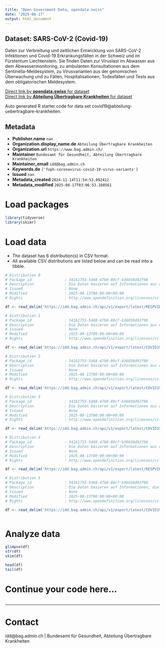 ```yaml
---
title: "Open Government Data, opendata.swiss"
date: "2025-08-17"
output: html_document
---
```


## Dataset: SARS-CoV-2 (Covid-19)

Daten zur Verbreitung und zeitlichen Entwicklung von SARS-CoV-2 Infektionen und Covid-19 Erkrankungsfällen in der Schweiz und im Fürstentum Liechtenstein. Sie finden Daten zur Viruslast im Abwasser aus dem Abwassermonitoring, zu ambulanten Konsultationen aus dem Sentinella-Meldesystem, zu Virusvarianten aus der genomischen Überwachung und zu Fällen, Hospitalisationen, Todesfällen und Tests aus dem obligatorischen Meldesystem.

[Direct link by **opendata.swiss** for dataset](https://opendata.swiss/de/dataset/sars-cov-2-covid-191)<br>
[Direct link by **Abteilung Übertragbare Krankheiten** for dataset](https://idd.bag.admin.ch)

Auto generated R starter code for data set covid19@abteilung-uebertragbare-krankheiten.

## Metadata

- **Publisher.name** `nan`
- **Organization.display_name.de** `Abteilung Übertragbare Krankheiten`
- **Organization.url** `https://www.bag.admin.ch/`
- **Maintainer** `Bundesamt für Gesundheit, Abteilung Übertragbare Krankheiten`
- **Maintainer_email** `idd@bag.admin.ch`
- **Keywords.de** `['foph-coronavirus-covid-19-virus-variants']`
- **Issued** `nan`
- **Metadata_created** `2024-11-14T11:54:53.092412`
- **Metadata_modified** `2025-08-17T03:06:53.160561`


# Load packages

```r

library(tidyverse)
library(skimr)

```

# Load data

-   The dataset has 6 distribution(s) in CSV format.
-   All available CSV distributions are listed below and can be read into a tibble.

```r

# Distribution 0
# Package_id               : 34161755-5d48-47b0-80cf-b36038d92f98
# Description              : Die Daten basieren auf Informationen aus dem nationalen Abwassermonitoring der Schweiz und des Fürstentums Liechtenstein. Dieses Monitoring erfasst seit Januar 2022 die Viruslast von SARS-CoV-2 und seit Juli 2023 die Viruslast von Influenza und RSV in Abwasserproben der teilnehmenden Abwasserreinigungsanlagen (ARA).
# Issued                   : None
# Modified                 : 2025-08-13T00:00:00+00:00
# Rights                   : http://www.opendefinition.org/licenses/cc-by/

df <- read_delim('https://idd.bag.admin.ch/api/v1/export/latest/RESPVIRUSES_wastewater/csv')

# Distribution 1
# Package_id               : 34161755-5d48-47b0-80cf-b36038d92f98
# Description              : Die Daten basieren auf Informationen aus dem Sentinella-⁠Meldesystem. Im Rahmen dieses Meldesystems übermitteln ambulant tätige Ärztinnen und Ärzte seit März 2020 Informationen zu Erstkonsultationen von Patientinnen und Patienten mit akuter respiratorischer Infektion (ARI) in Arztpraxen und bei Hausbesuchen.
# Issued                   : None
# Modified                 : 2025-08-13T00:00:00+00:00
# Rights                   : http://www.opendefinition.org/licenses/cc-by/

df <- read_delim('https://idd.bag.admin.ch/api/v1/export/latest/COVID19_sentinella/csv')

# Distribution 2
# Package_id               : 34161755-5d48-47b0-80cf-b36038d92f98
# Description              : Die Daten basieren auf Informationen aus dem Variantenmonitoring im Abwasser der Schweiz . Dieses Monitoring erfasst seit Februar 2021 die Verteilung der Virusvarianten von SARS-CoV-2 in Abwasserproben der teilnehmenden Abwasserreinigungsanlagen (ARA).
# Issued                   : None
# Modified                 : 2025-08-13T00:00:00+00:00
# Rights                   : http://www.opendefinition.org/licenses/cc-by/

df <- read_delim('https://idd.bag.admin.ch/api/v1/export/latest/COVID19_wastewater_sequencing/csv')

# Distribution 3
# Package_id               : 34161755-5d48-47b0-80cf-b36038d92f98
# Description              : Die Daten basieren auf Informationen aus dem nationalen genomischen SARS-⁠CoV-⁠2 Überwachungsprogramm. An diesem beteiligen sich aktuell Laboratorien der Universitätsspitäler und grösserer Regionalspitäler der Schweiz sowie eine Sequenzierungsplattform.
# Issued                   : None
# Modified                 : 2025-08-13T00:00:00+00:00
# Rights                   : http://www.opendefinition.org/licenses/cc-by/

df <- read_delim('https://idd.bag.admin.ch/api/v1/export/latest/COVID19_genomic_surveillance/csv')

# Distribution 4
# Package_id               : 34161755-5d48-47b0-80cf-b36038d92f98
# Description              : Die Daten basieren auf Informationen aus dem Sentinella-⁠Meldesystem. Im Rahmen dieses Meldesystems übermitteln ambulant tätige Ärztinnen und Ärzte Informationen zu Erstkonsultationen aufgrund akuter respiratorischer Infektion (ARI) oder grippeähnlicher Erkrankung (ILI) in Arztpraxen und bei Hausbesuchen.
# Issued                   : None
# Modified                 : 2025-08-13T00:00:00+00:00
# Rights                   : http://www.opendefinition.org/licenses/cc-by/

df <- read_delim('https://idd.bag.admin.ch/api/v1/export/latest/RESPVIRUSES_sentinella/csv')

# Distribution 5
# Package_id               : 34161755-5d48-47b0-80cf-b36038d92f98
# Description              : Die Daten basieren auf Informationen, die Laboratorien, Ärztinnen und Ärzte sowie Spitäler dem BAG im Rahmen der Meldepflicht übermittelt haben.
# Issued                   : None
# Modified                 : 2025-08-13T00:00:00+00:00
# Rights                   : http://www.opendefinition.org/licenses/cc-by/

df <- read_delim('https://idd.bag.admin.ch/api/v1/export/latest/COVID19_oblig/csv')



```

# Analyze data

```r

glimpse(df)
str(df)
skim(df)

head(df)
tail(df)

```

# Continue your code here...

```r

```

------------------------------------------------------------------------

# Contact

idd@bag.admin.ch | Bundesamt für Gesundheit, Abteilung Übertragbare Krankheiten
